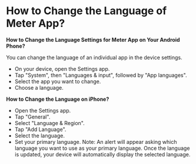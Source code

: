 # How to Change the Language of Meter App?

**How to Change the Language Settings for Meter App on Your Android Phone?**

You can change the language of an individual app in the device settings.

* On your device, open the Settings app.
* Tap "System", then "Languages & input", followed by "App languages".
* Select the app you want to change.
* Choose a language.

**How to Change the Language on iPhone?**

* Open the Settings app.
* Tap "General".
* Select "Language & Region".
* Tap "Add Language".
* Select the language.
* Set your primary language.
Note: An alert will appear asking which language you want to use as your primary language. Once the language is updated, your device will automatically display the selected language.
